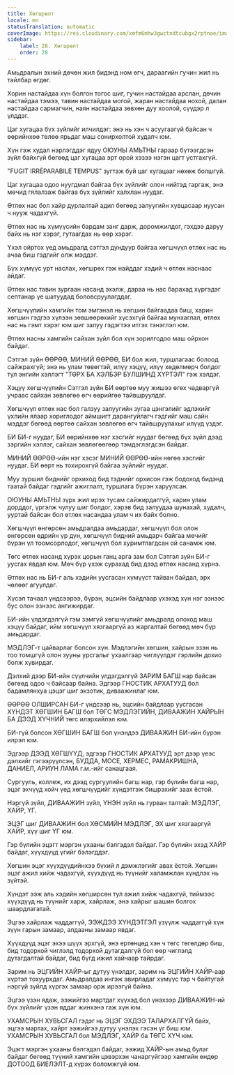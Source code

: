 ```yaml
---
title: Хөгшрөлт
locale: mn
statusTranslation: automatic
coverImage: https://res.cloudinary.com/xmfm6mhw3gwctndtcubgx2rptnae/image/upload/v1740337243/small_cover_educacion_fundamental_a051170f1c.webp
sidebar:
    label: 28. Хөгшрөлт
    order: 28
---
```

Амьдралын эхний дөчөн жил бидэнд ном өгч, дараагийн гучин жил нь тайлбар өгдөг.

Хорин настайдаа хүн болгон тогос шиг, гучин настайдаа арслан, дөчин настайдаа тэмээ, тавин настайдаа могой, жаран настайдаа нохой, далан настайдаа сармагчин, наян настайдаа зөвхөн дуу хоолой, сүүдэр л үлддэг.

Цаг хугацаа бүх зүйлийг илчилдэг: энэ нь хэн ч асуугаагүй байсан ч өөрийнхөө төлөө ярьдаг маш сонирхолтой худалч юм.

Хүн гэж худал нэрлэгддэг ядуу ОЮУНЫ АМЬТНЫ гараар бүтээгдсэн зүйл байхгүй бөгөөд цаг хугацаа эрт орой хэзээ нэгэн цагт устгахгүй.

"FUGIT IRRÉPARABILE TEMPUS" зугтаж буй цаг хугацааг нөхөж болшгүй.

Цаг хугацаа одоо нуугдмал байгаа бүх зүйлийг олон нийтэд гаргаж, энэ мөчид гялалзаж байгаа бүх зүйлийг халхлан нуудаг.

Өтлөх нас бол хайр дурлалтай адил бөгөөд залуугийн хувцасаар нуусан ч нууж чадахгүй.

Өтлөх нас нь хүмүүсийн бардам занг дарж, доромжилдог, гэхдээ даруу байх нь нэг хэрэг, гутаагдах нь өөр хэрэг.

Үхэл ойртох үед амьдралд сэтгэл дундуур байгаа хөгшчүүл өтлөх нас нь ачаа биш гэдгийг олж мэддэг.

Бүх хүмүүс урт наслах, хөгшрөх гэж найддаг хэдий ч өтлөх наснаас айдаг.

Өтлөх нас тавин зургаан насанд эхэлж, дараа нь нас барахад хүргэдэг септанар үе шатуудад боловсруулагддаг.

Хөгшчүүлийн хамгийн том эмгэнэл нь хөгшин байгаадаа биш, харин хөгшин гэдгээ хүлээн зөвшөөрөхийг хүсэхгүй байгаа мунхаглал, өтлөх нас нь гэмт хэрэг юм шиг залуу гэдэгтээ итгэх тэнэглэл юм.

Өтлөх насны хамгийн сайхан зүйл бол хүн зорилгодоо маш ойрхон байдаг.

Сэтгэл зүйн ӨӨРӨӨ, МИНИЙ ӨӨРӨӨ, БИ бол жил, туршлагаас болоод сайжрахгүй; энэ нь улам төвөгтэй, илүү хэцүү, илүү хөдөлмөрч болдог тул энгийн хэллэгт "ТӨРХ БА ХЭЛБЭР БУЛШИНД ХҮРТЭЛ" гэж хэлдэг.

Хэцүү хөгшчүүлийн Сэтгэл зүйн БИ өөртөө муу жишээ өгөх чадваргүй учраас сайхан зөвлөгөө өгч өөрийгөө тайвшруулдаг.

Хөгшчүүл өтлөх нас бол галзуу залуугийн зугаа цэнгэлийг эдлэхийг үхлийн ялаар хориглодог аймшигт дарангуйлагч гэдгийг маш сайн мэддэг бөгөөд өөртөө сайхан зөвлөгөө өгч тайвшруулахыг илүүд үздэг.

БИ БИ-г нуудаг, БИ өөрийнхөө нэг хэсгийг нуудаг бөгөөд бүх зүйл дээд зэргийн хэллэг, сайхан зөвлөгөөгөөр тэмдэглэгдсэн байдаг.

МИНИЙ ӨӨРӨӨ-ийн нэг хэсэг МИНИЙ ӨӨРӨӨ-ийн нөгөө хэсгийг нуудаг. БИ өөрт нь тохирохгүй байгаа зүйлийг нуудаг.

Муу зуршил биднийг орхиход бид тэднийг орхисон гэж бодоход бидэнд таатай байдаг гэдгийг ажиглалт, туршлага бүрэн харуулсан.

ОЮУНЫ АМЬТНЫ зүрх жил ирэх тусам сайжирдаггүй, харин улам дорддог, үргэлж чулуу шиг болдог, хэрэв бид залуудаа шунахай, худалч, ууртай байсан бол өтлөх насандаа улам ч их байх болно.

Хөгшчүүл өнгөрсөн амьдралдаа амьдардаг, хөгшчүүл бол олон өнгөрсөн өдрийн үр дүн, хөгшчүүл бидний амьдарч байгаа мөчийг бүрэн үл тоомсорлодог, хөгшчүүл бол хуримтлагдсан ой санамж юм.

Төгс өтлөх насанд хүрэх цорын ганц арга зам бол Сэтгэл зүйн БИ-г уусгах явдал юм. Мөч бүр үхэж сурахад бид дээд өтлөх насанд хүрнэ.

Өтлөх нас нь БИ-г аль хэдийн уусгасан хүмүүст тайван байдал, эрх чөлөөг агуулдаг.

Хүсэл тачаал үндсээрээ, бүрэн, эцсийн байдлаар үхэхэд хүн нэг эзнээс бус олон эзнээс ангижирдаг.

БИ-ийн үлдэгдэлгүй гэм зэмгүй хөгшчүүлийг амьдралд олоход маш хэцүү байдаг, ийм хөгшчүүл хязгааргүй аз жаргалтай бөгөөд мөч бүр амьдардаг.

МЭДЛЭГ-т цайварлаг болсон хүн. Мэдлэгийн хөгшин, хайрын эзэн нь тоо томшгүй олон зууны урсгалыг ухаалгаар чиглүүлдэг гэрлийн дохио болж хувирдаг.

Дэлхий дээр БИ-ийн сүүлчийн үлдэгдэлгүй ЗАРИМ БАГШ нар байсан бөгөөд одоо ч байсаар байна. Эдгээр ГНОСТИК АРХАТУУД бол бадамлянхуа цэцэг шиг экзотик, диваажинлаг юм.

ӨӨРӨӨ ОЛШИРСАН БИ-г үндсээр нь, эцсийн байдлаар уусгасан ХҮНДЭТ ХӨГШИН БАГШ бол ТӨГС МЭДЛЭГИЙН, ДИВААЖИН ХАЙРЫН БА ДЭЭД ХҮЧНИЙ төгс илэрхийлэл юм.

БИ-гүй болсон ХӨГШИН БАГШ бол үнэндээ ДИВААЖИН БИ-ийн бүрэн илрэл юм.

Эдгээр ДЭЭД ХӨГШҮҮД, эдгээр ГНОСТИК АРХАТУУД эрт дээр үеэс дэлхийг гэгээрүүлсэн, БУДДА, МОСЕ, ХЕРМЕС, РАМАКРИШНА, ДАНИЕЛ, АРИУН ЛАМА г.м.-ийг санацгаая.

Сургууль, коллеж, их дээд сургуулийн багш нар, гэр бүлийн багш нар, эцэг эхчүүд хойч үед хөгшчүүдийг хүндэтгэж бишрэхийг заах ёстой.

Нэргүй зүйл, ДИВААЖИН зүйл, ҮНЭН зүйл нь гурван талтай: МЭДЛЭГ, ХАЙР, ҮГ.

ЭЦЭГ шиг ДИВААЖИН бол ХӨСМИЙН МЭДЛЭГ, ЭХ шиг хязгааргүй ХАЙР, хүү шиг ҮГ юм.

Гэр бүлийн эцэгт мэргэн ухааны бэлгэдэл байдаг. Гэр бүлийн эхэд ХАЙР байдаг, хүүхдүүд үгийг бэлэгддэг.

Хөгшин эцэг хүүхдүүдийнхээ бүхий л дэмжлэгийг авах ёстой. Хөгшин эцэг ажил хийж чадахгүй, хүүхдүүд нь түүнийг халамжлан хүндлэх нь зүйтэй.

Хүндэт ээж аль хэдийн хөгширсөн тул ажил хийж чадахгүй, тиймээс хүүхдүүд нь түүнийг харж, хайрлаж, энэ хайрыг шашин болгох шаардлагатай.

Эцгээ хайрлаж чаддаггүй, ЭЭЖДЭЭ ХҮНДЭТГЭЛ үзүүлж чаддаггүй хүн зүүн гарын замаар, алдааны замаар явдаг.

Хүүхдүүд эцэг эхээ шүүх эрхгүй, энэ ертөнцөд хэн ч төгс төгөлдөр биш, бид тодорхой чиглэлд тодорхой дутагдалгүй бол өөр чиглэлд дутагдалтай байдаг, бид бүгд ижил хайчаар тайрдаг.

Зарим нь ЭЦГИЙН ХАЙР-ыг дутуу үнэлдэг, зарим нь ЭЦГИЙН ХАЙР-аар хүртэл тохуурхдаг. Амьдралдаа ингэж авирладаг хүмүүс тэр ч байтугай нэргүй зүйлд хүргэх замаар орж ирээгүй байна.

Эцгээ үзэн ядаж, ээжийгээ мартдаг хүүхэд бол үнэхээр ДИВААЖИН-ий бүх зүйлийг үзэн яддаг жинхэнэ гаж хүн юм.

УХАМСРЫН ХУВЬСГАЛ гэдэг нь ЭЦЭГ ЭХДЭЭ ТАЛАРХАЛГҮЙ байх, эцгээ мартах, хайрт ээжийгээ дутуу үнэлэх гэсэн үг биш юм. УХАМСРЫН ХУВЬСГАЛ бол МЭДЛЭГ, ХАЙР ба ТӨГС ХҮЧ юм.

Эцэгт мэргэн ухааны бэлгэдэл байдаг, ээжид ХАЙР-ын амьд булаг байдаг бөгөөд түүний хамгийн цэвэрхэн чанаргүйгээр хамгийн өндөр ДОТООД БИЕЛЭЛТ-д хүрэх боломжгүй юм.

